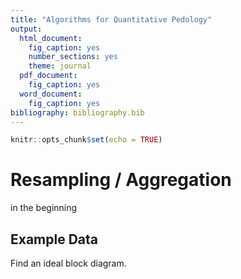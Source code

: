 ```yaml
---
title: "Algorithms for Quantitative Pedology"
output:
  html_document:
    fig_caption: yes
    number_sections: yes
    theme: journal
  pdf_document:
    fig_caption: yes
  word_document:
    fig_caption: yes
bibliography: bibliography.bib
---
```


```r
knitr::opts_chunk$set(echo = TRUE)
```

# Resampling / Aggregation

in the beginning





## Example Data

Find an ideal block diagram.

